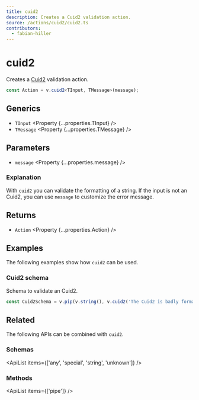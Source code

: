 ```yaml
---
title: cuid2
description: Creates a Cuid2 validation action.
source: /actions/cuid2/cuid2.ts
contributors:
  - fabian-hiller
---
```



# cuid2

Creates a [Cuid2](https://github.com/paralleldrive/cuid2) validation action.

```ts
const Action = v.cuid2<TInput, TMessage>(message);
```

## Generics

- `TInput` <Property {...properties.TInput} />
- `TMessage` <Property {...properties.TMessage} />

## Parameters

- `message` <Property {...properties.message} />

### Explanation

With `cuid2` you can validate the formatting of a string. If the input is not an Cuid2, you can use `message` to customize the error message.

## Returns

- `Action` <Property {...properties.Action} />

## Examples

The following examples show how `cuid2` can be used.

### Cuid2 schema

Schema to validate an Cuid2.

```ts
const Cuid2Schema = v.pip(v.string(), v.cuid2('The Cuid2 is badly formatted.'));
```

## Related

The following APIs can be combined with `cuid2`.

### Schemas

<ApiList items={['any', 'special', 'string', 'unknown']} />

### Methods

<ApiList items={['pipe']} />
